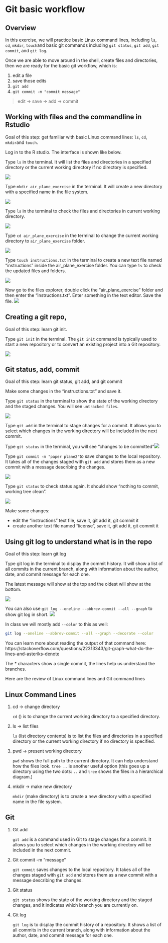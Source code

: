 # Git basic workflow {#sec-git_basic_workflow}

## Overview

In this exercise, we will practice basic Linux command lines, including `ls`, `cd`, `mkdir`, `touch`and basic git commands including `git status`, `git add`, `git commit`, and `git log`.

Once we are able to move around in the shell, create files and directories, then we are ready for the basic git workflow, which is:

1.  edit a file
2.  save those edits
3.  `git add`
4.  `git commit -m "commit message"`

> edit → save → add → commit

## Working with files and the commandline in Rstudio

Goal of this step: get familiar with basic Linux command lines: `ls`, `cd`, `mkdir`and `touch`.

Log in to the R studio. The interface is shown like below.

Type `ls` in the terminal. It will list the files and directories in a specified directory or the current working directory if no directory is specified.

![](images/s1_0.png)

Type `mkdir air_plane_exercise` in the terminal. It will create a new directory with a specified name in the file system.

![](images/s1_1.png)

Type `ls` in the terminal to check the files and directories in current working directory.

![](images/s1_2.png)

Type `cd air_plane_exercise` in the terminal to change the current working directory to `air_plane_exercise` folder.

![](images/s1_3.png)

Type `touch instructions.txt` in the terminal to create a new text file named "instructions" inside the air_plane_exercise folder. You can type `ls` to check the updated files and folders.

![](images/s1_4.png)

Now go to the files explorer, double click the "air_plane_exercise" folder and then enter the "instructions.txt". Enter something in the text editor. Save the file. ![](images/s1_5.png)

## Creating a git repo,

Goal of this step: learn git init.

Type `git init` in the terminal. The `git init` command is typically used to start a new repository or to convert an existing project into a Git repository.

![](images/s2_1.png)

## Git status, add, commit

Goal of this step: learn git status, git add, and git commit

Make some changes in the "instructions.txt" and save it.

Type `git status` in the terminal to show the state of the working directory and the staged changes. You will see `untracked files`.

![](images/s2_2.png)

Type `git add` in the terminal to stage changes for a commit. It allows you to select which changes in the working directory will be included in the next commit.

Type `git status` in the terminal, you will see "changes to be committed"![](images/s2_3.png)

Type `git commit -m "paper plane2"`to save changes to the local repository. It takes all of the changes staged with `git add` and stores them as a new commit with a message describing the changes.

![](images/s2_4.png)

Type `git status` to check status again. It should show "nothing to commit, working tree clean".

![](images/s2_5.png)

Make some changes:

-   edit the "instructions" text file, save it, git add it, git commit it
-   create another text file named "license", save it, git add it, git commit it

## Using git log to understand what is in the repo

Goal of this step: learn git log

Type git log in the terminal to display the commit history. It will show a list of all commits in the current branch, along with information about the author, date, and commit message for each one.

The latest message will show at the top and the oldest will show at the bottom.

![](images/s3_1.png)

You can also use `git log --oneline --abbrev-commit --all --graph` to show git log in short. ![](images/s3_2.png)

In class we will mostly add `--color` to this as well:

``` sh
git log --oneline --abbrev-commit --all --graph --decorate --color
```

You can learn more about reading the output of that command here: https://stackoverflow.com/questions/22313343/git-graph-what-do-the-lines-and-asteriks-denote

The * characters show a single commit, the lines help us understand the branches.

Here are the review of Linux command lines and Git command lines

## Linux Command Lines

1.  cd → change directory

    `cd` () is to change the current working directory to a specified directory.

2.  ls → list files

    `ls` (list directory contents) is to list the files and directories in a specified directory or the current working directory if no directory is specified.

3.  pwd → present working directory

    `pwd` shows the full path to the current directory. It can help understand how the files look. `tree ..` is another useful option (this goes up a directory using the two dots: `..` and `tree` shows the files in a hierarchical diagram.)

4.  mkdir → make new directory

    `mkdir` (make directory) is to create a new directory with a specified name in the file system.

## Git

1.  Git add

    `git add` is a command used in Git to stage changes for a commit. It allows you to select which changes in the working directory will be included in the next commit.

2.  Git commit -m "message"

    `git commit` saves changes to the local repository. It takes all of the changes staged with `git add` and stores them as a new commit with a message describing the changes.

3.  Git status

    `git status` shows the state of the working directory and the staged changes, and it indicates which branch you are currently on.

4.  Git log

    `git log` is to display the commit history of a repository. It shows a list of all commits in the current branch, along with information about the author, date, and commit message for each one.
